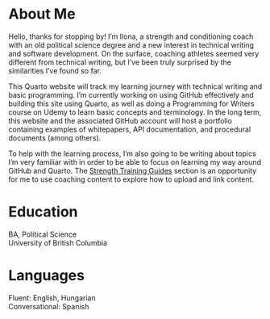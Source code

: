 # About Me

Hello, thanks for stopping by! I'm Ilona, a strength and conditioning coach with an old political science degree and a new interest in technical writing and software development. On the surface, coaching athletes seemed very different from technical writing, but I've been truly surprised by the similarities I've found so far.

This Quarto website will track my learning journey with technical writing and basic programming. I'm currently working on using GitHub effectively and building this site using Quarto, as well as doing a Programming for Writers course on Udemy to learn basic concepts and terminology. In the long term, this website and the associated GitHub account will  host a portfolio containing examples of whitepapers, API documentation, and procedural documents (among others). 

To help with the learning process, I'm also going to be writing about topics I'm very familiar with in order to be able to focus on learning my way around GitHub and Quarto. The [Strength Training Guides](training%20guides.qmd) section is an opportunity for me to use coaching content to explore how to upload and link content.

# Education

BA, Political Science  
University of British Columbia

# Languages

Fluent: English, Hungarian  
Conversational: Spanish
